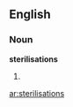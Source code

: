 ==English==

===Noun===
'''sterilisations'''

# {{British}} {{plural of|[[sterilisation]]}}

[[ar:sterilisations]]